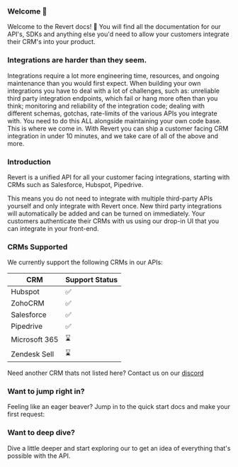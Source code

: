 ### Welcome 👋

Welcome to the Revert docs! 👋 You will find all the documentation for our API's, SDKs and anything else you'd need to allow your customers integrate their CRM's into your product.

### Integrations are harder than they seem.

Integrations require a lot more engineering time, resources, and ongoing maintenance than you would first expect.
When building your own integrations you have to deal with a lot of challenges, such as: unreliable third party integration endpoints, which fail or hang more often than you think; monitoring and reliability of the integration code; dealing with different schemas, gotchas, rate-limits of the various APIs you integrate with.
You need to do this ALL alongside maintaining your own code base.
This is where we come in. With Revert you can ship a customer facing CRM integration in under 10 minutes, and we take care of all of the above and more.

### Introduction

Revert is a unified API for all your customer facing integrations, starting with CRMs such as Salesforce, Hubspot, Pipedrive.

This means you do not need to integrate with multiple third-party APIs yourself and only integrate with Revert once. New third party integrations will automatically be added and can be turned on immediately.
Your customers authenticate their CRMs with us using our drop-in UI that you can integrate in your front-end.

### CRMs Supported

We currently support the following CRMs in our APIs: 

| CRM              | Support Status                |
| ---------------- | ----------------------------- |
| Hubspot          |  ✅                           |
| ZohoCRM          |  ✅                           |
| Salesforce       |  ✅                           |
| Pipedrive        |  ✅                           |
| Microsoft 365    |  ⌛                           |
| Zendesk Sell     |  ⌛                           |

Need another CRM thats not listed here? Contact us on our [discord](https://discord.gg/q5K5cRhymW)

### Want to jump right in?

Feeling like an eager beaver? Jump in to the quick start docs and make your first request:

<Cards center>
    <Card title="Quick Start" href="/quick-start" />
</Cards>

### Want to deep dive?

Dive a little deeper and start exploring our to get an idea of everything that's possible with the API.

<Cards center>
    <Card title="API Reference" href="https://revert.docs.buildwithfern.com/api-reference/crm" />
</Cards>
